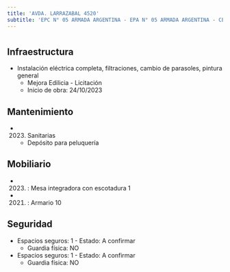 ```yaml
---
title: 'AVDA. LARRAZABAL 4520'
subtitle: 'EPC N° 05 ARMADA ARGENTINA - EPA N° 05 ARMADA ARGENTINA - CECIE N° 21 - JII N° 06/21°'
---
```


#
## Infraestructura

* Instalación eléctrica completa, filtraciones, cambio de parasoles, pintura general 
    + Mejora Edilicia - Licitación 
    + Inicio de obra: 24/10/2023 






## Mantenimiento

*  (2023) Sanitarias 
    + Depósito para peluquería





## Mobiliario

*  (2023) : Mesa integradora con escotadura 1 

*  (2021) : Armario 10 





## Seguridad

*  Espacios seguros: 1 - Estado: A confirmar 
    + Guardia física: NO

*  Espacios seguros: 1 - Estado: A confirmar 
    + Guardia física: NO



